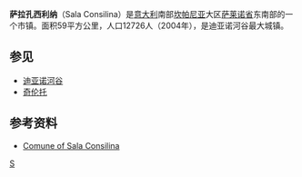 {{Infobox CityIT |
  img_coa           = Sala Consilina-Stemma.png|
  name              = 萨拉孔西利纳|
  official_name              = Sala Consilina|
  region            = [[坎帕尼亚|坎帕尼亚]] |
  province          = [[萨莱诺省|萨莱诺省]]  |
  elevation_m          = 614 |
  area_total_km2   = 59 |
  population_as_of  = 2004年|
  population_total = 12726|
  population_density_km2 = 216|
  timezone          = [[欧洲中部时间|欧洲中部时间]], [[Coordinated_Universal_Time|UTC]]+1 |
  coordinates       = {{coord|40|24|N|15|36|E}}|
  frazioni          = |
  telephone         = 0975|
  postalcode        = 84036|
  gentilic          = Salesi|
  saint             = St. Michael|
  day               = 9月29日|
  mayor             = Gaetano Ferrari|
  website           = [http://www.comune.sala-consilina.salerno.it Comune of Sala Consilina]
}}
'''萨拉孔西利纳'''（Sala Consilina）是[[意大利|意大利]]南部[[坎帕尼亚|坎帕尼亚]]大区[[萨莱诺省|萨莱诺省]]东南部的一个市镇。面积59平方公里，人口12726人（2004年），是迪亚诺河谷最大城镇。

==参见==
*[[迪亚诺河谷|迪亚诺河谷]]
*[[奇伦托|奇伦托]]

==参考资料==
*[http://www.comune.sala-consilina.salerno.it/ Comune of Sala Consilina] {{Wayback|url=http://www.comune.sala-consilina.salerno.it/ |date=20190722151403 }}

{{coord|40|23|N|15|36|E|region:IT_type:city|display=title}}

{{薩萊諾省市鎮}}

{{Authority control}}
[[Category:萨莱诺省市镇|S]]